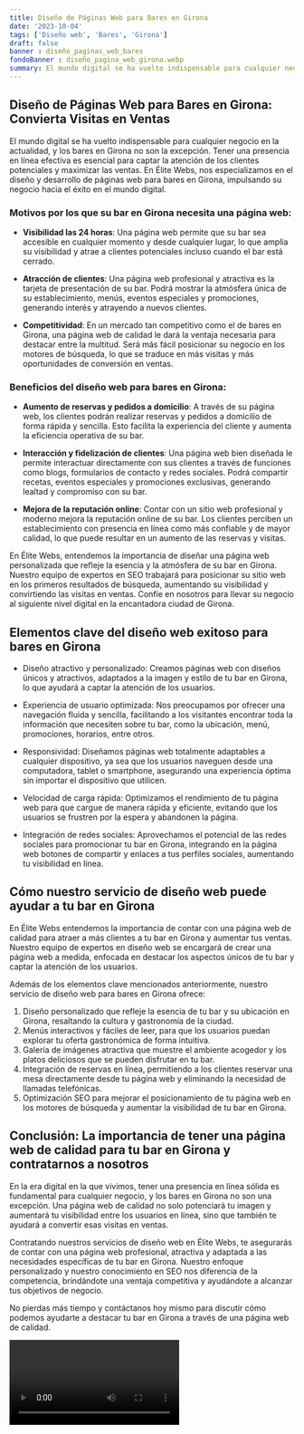 ```yaml
---
title: Diseño de Páginas Web para Bares en Girona
date: '2023-10-04'
tags: ['Diseño web', 'Bares', 'Girona']
draft: false
banner : diseño_paginas_web_bares
fondoBanner : diseño_pagina_web_girona.webp
summary: El mundo digital se ha vuelto indispensable para cualquier negocio en la actualidad, y los bares en Girona no son la excepción. Tener una presencia en línea efectiva es esencial para captar la atención de los clientes potenciales y maximizar las ventas. En Élite Webs, nos especializamos en el diseño y desarrollo de páginas web para bares en Girona, impulsando su negocio hacia el éxito en el mundo digital.
---
```


## Diseño de Páginas Web para Bares en Girona: Convierta Visitas en Ventas

El mundo digital se ha vuelto indispensable para cualquier negocio en la actualidad, y los bares en Girona no son la excepción. Tener una presencia en línea efectiva es esencial para captar la atención de los clientes potenciales y maximizar las ventas. En Élite Webs, nos especializamos en el diseño y desarrollo de páginas web para bares en Girona, impulsando su negocio hacia el éxito en el mundo digital.

### Motivos por los que su bar en Girona necesita una página web:

- **Visibilidad las 24 horas**: Una página web permite que su bar sea accesible en cualquier momento y desde cualquier lugar, lo que amplía su visibilidad y atrae a clientes potenciales incluso cuando el bar está cerrado.

- **Atracción de clientes**: Una página web profesional y atractiva es la tarjeta de presentación de su bar. Podrá mostrar la atmósfera única de su establecimiento, menús, eventos especiales y promociones, generando interés y atrayendo a nuevos clientes.

- **Competitividad**: En un mercado tan competitivo como el de bares en Girona, una página web de calidad le dará la ventaja necesaria para destacar entre la multitud. Será más fácil posicionar su negocio en los motores de búsqueda, lo que se traduce en más visitas y más oportunidades de conversión en ventas.

### Beneficios del diseño web para bares en Girona:

- **Aumento de reservas y pedidos a domicilio**: A través de su página web, los clientes podrán realizar reservas y pedidos a domicilio de forma rápida y sencilla. Esto facilita la experiencia del cliente y aumenta la eficiencia operativa de su bar.

- **Interacción y fidelización de clientes**: Una página web bien diseñada le permite interactuar directamente con sus clientes a través de funciones como blogs, formularios de contacto y redes sociales. Podrá compartir recetas, eventos especiales y promociones exclusivas, generando lealtad y compromiso con su bar.

- **Mejora de la reputación online**: Contar con un sitio web profesional y moderno mejora la reputación online de su bar. Los clientes perciben un establecimiento con presencia en línea como más confiable y de mayor calidad, lo que puede resultar en un aumento de las reservas y visitas.

En Élite Webs, entendemos la importancia de diseñar una página web personalizada que refleje la esencia y la atmósfera de su bar en Girona. Nuestro equipo de expertos en SEO trabajará para posicionar su sitio web en los primeros resultados de búsqueda, aumentando su visibilidad y convirtiendo las visitas en ventas. Confíe en nosotros para llevar su negocio al siguiente nivel digital en la encantadora ciudad de Girona.

<GifSeo />

<Cta />

## Elementos clave del diseño web exitoso para bares en Girona

- Diseño atractivo y personalizado: Creamos páginas web con diseños únicos y atractivos, adaptados a la imagen y estilo de tu bar en Girona, lo que ayudará a captar la atención de los usuarios.

- Experiencia de usuario optimizada: Nos preocupamos por ofrecer una navegación fluida y sencilla, facilitando a los visitantes encontrar toda la información que necesiten sobre tu bar, como la ubicación, menú, promociones, horarios, entre otros.

- Responsividad: Diseñamos páginas web totalmente adaptables a cualquier dispositivo, ya sea que los usuarios naveguen desde una computadora, tablet o smartphone, asegurando una experiencia óptima sin importar el dispositivo que utilicen.

- Velocidad de carga rápida: Optimizamos el rendimiento de tu página web para que cargue de manera rápida y eficiente, evitando que los usuarios se frustren por la espera y abandonen la página.

- Integración de redes sociales: Aprovechamos el potencial de las redes sociales para promocionar tu bar en Girona, integrando en la página web botones de compartir y enlaces a tus perfiles sociales, aumentando tu visibilidad en línea.

## Cómo nuestro servicio de diseño web puede ayudar a tu bar en Girona

En Élite Webs entendemos la importancia de contar con una página web de calidad para atraer a más clientes a tu bar en Girona y aumentar tus ventas. Nuestro equipo de expertos en diseño web se encargará de crear una página web a medida, enfocada en destacar los aspectos únicos de tu bar y captar la atención de los usuarios.

Además de los elementos clave mencionados anteriormente, nuestro servicio de diseño web para bares en Girona ofrece:

1. Diseño personalizado que refleje la esencia de tu bar y su ubicación en Girona, resaltando la cultura y gastronomía de la ciudad.
2. Menús interactivos y fáciles de leer, para que los usuarios puedan explorar tu oferta gastronómica de forma intuitiva.
3. Galería de imágenes atractiva que muestre el ambiente acogedor y los platos deliciosos que se pueden disfrutar en tu bar.
4. Integración de reservas en línea, permitiendo a los clientes reservar una mesa directamente desde tu página web y eliminando la necesidad de llamadas telefónicas.
5. Optimización SEO para mejorar el posicionamiento de tu página web en los motores de búsqueda y aumentar la visibilidad de tu bar en Girona.

## Conclusión: La importancia de tener una página web de calidad para tu bar en Girona y contratarnos a nosotros

En la era digital en la que vivimos, tener una presencia en línea sólida es fundamental para cualquier negocio, y los bares en Girona no son una excepción. Una página web de calidad no solo potenciará tu imagen y aumentará tu visibilidad entre los usuarios en línea, sino que también te ayudará a convertir esas visitas en ventas.

Contratando nuestros servicios de diseño web en Élite Webs, te asegurarás de contar con una página web profesional, atractiva y adaptada a las necesidades específicas de tu bar en Girona. Nuestro enfoque personalizado y nuestro conocimiento en SEO nos diferencia de la competencia, brindándote una ventaja competitiva y ayudándote a alcanzar tus objetivos de negocio.

No pierdas más tiempo y contáctanos hoy mismo para discutir cómo podemos ayudarte a destacar tu bar en Girona a través de una página web de calidad.

<Video />

<CtaBot job='Bares' city='Girona'/>

<Gmaps query='Girona+españa+maps' />